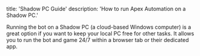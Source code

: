 title: 'Shadow PC Guide' description: 'How to run Apex Automation on a Shadow PC.'

Running the bot on a Shadow PC (a cloud-based Windows computer) is a great option if you want to keep your local PC free for other tasks. It allows you to run the bot and game 24/7 within a browser tab or their dedicated app.